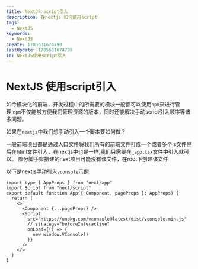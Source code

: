 ```yaml
---
title: NextJS script引入
description: 在nextjs 如何使用script
tags:
  - NextJS
keywords:
  - NextJS
create: 1705631674798
lastUpdate: 1705631674798
id: NextJS使用script引入
---
```

# NextJS 使用script引入

  如今模块化的前端，开发过程中的所需要的模块一般都可以使用`npm`来进行管理,`npm`不仅能够方便我们管理资源的版本，同时还能解决手动script引入顺序等诸多问题。


  如果在`nextjs`中我们想手动引入一个脚本要如何做？


一般前端项目都是通过入口文件将我们所有的前端文件打成一个或者多个js文件然后在html文件引入，在nextjs中也是一样,我们只需要在`_app.tsx`文件中引入就可以。
部分脚手架搭建的next项目可能没有该文件，在root下创建该文件


以下是nextjs手动引入`vconsole`示例
```tsx:_app.tsx
import type { AppProps } from "next/app"
import Script from "next/script"
export default function App({ Component, pageProps }: AppProps) {
  return (
    <>
      <Component {...pageProps} />
      <Script
        src="https://unpkg.com/vconsole@latest/dist/vconsole.min.js"
        // strategy="beforeInteractive"
        onLoad={() => {
          new window.VConsole()
        }}
      />
    </>
  )
}

```

